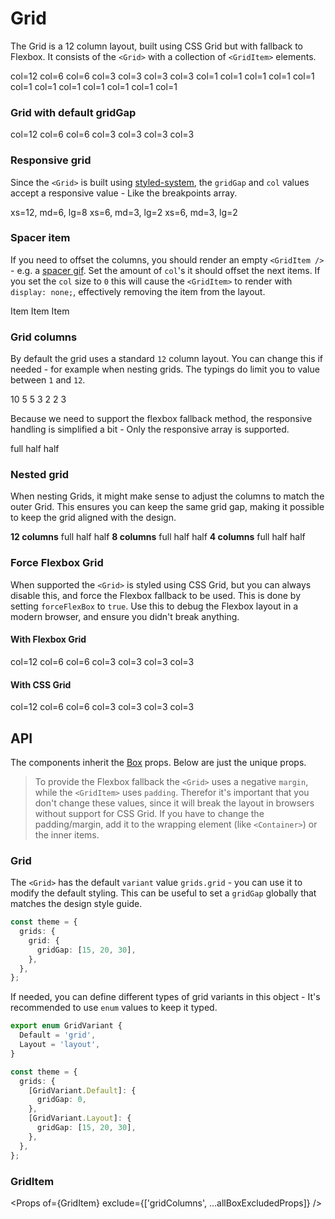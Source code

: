
<Meta title="Components/Grid" component={Grid} />

# Grid

The Grid is a 12 column layout, built using CSS Grid but with fallback to Flexbox. It consists of
the `<Grid>` with a collection of `<GridItem>` elements.

<Preview>
  <Story name="Basic grid">
    <Grid gridGap="24px">
      <GridItem col={12}>
        <Item>col=12</Item>
      </GridItem>
      <GridItem col={6}>
        <Item>col=6</Item>
      </GridItem>
      <GridItem col={6}>
        <Item>col=6</Item>
      </GridItem>
      <GridItem col={3}>
        <Item>col=3</Item>
      </GridItem>
      <GridItem col={3}>
        <Item>col=3</Item>
      </GridItem>
      <GridItem col={3}>
        <Item>col=3</Item>
      </GridItem>
      <GridItem col={3}>
        <Item>col=3</Item>
      </GridItem>
      <GridItem col={1}>
        <Item>col=1</Item>
      </GridItem>
      <GridItem col={1}>
        <Item>col=1</Item>
      </GridItem>
      <GridItem col={1}>
        <Item>col=1</Item>
      </GridItem>
      <GridItem col={1}>
        <Item>col=1</Item>
      </GridItem>
      <GridItem col={1}>
        <Item>col=1</Item>
      </GridItem>
      <GridItem col={1}>
        <Item>col=1</Item>
      </GridItem>
      <GridItem col={1}>
        <Item>col=1</Item>
      </GridItem>
      <GridItem col={1}>
        <Item>col=1</Item>
      </GridItem>
      <GridItem col={1}>
        <Item>col=1</Item>
      </GridItem>
      <GridItem col={1}>
        <Item>col=1</Item>
      </GridItem>
      <GridItem col={1}>
        <Item>col=1</Item>
      </GridItem>
      <GridItem col={1}>
        <Item>col=1</Item>
      </GridItem>
    </Grid>
  </Story>
</Preview>

### Grid with default gridGap

<Preview>
  <Story name="Theme grid">
    <ThemeProvider theme={{ grids: { grid: { gridGap: 24 } } }}>
      <Grid>
        <GridItem col={12}>
          <Item>col=12</Item>
        </GridItem>
        <GridItem col={6}>
          <Item>col=6</Item>
        </GridItem>
        <GridItem col={6}>
          <Item>col=6</Item>
        </GridItem>
        <GridItem col={3}>
          <Item>col=3</Item>
        </GridItem>
        <GridItem col={3}>
          <Item>col=3</Item>
        </GridItem>
        <GridItem col={3}>
          <Item>col=3</Item>
        </GridItem>
        <GridItem col={3}>
          <Item>col=3</Item>
        </GridItem>
      </Grid>
    </ThemeProvider>
  </Story>
</Preview>

### Responsive grid

Since the `<Grid>` is built using [styled-system](), the `gridGap` and `col` values accept a
responsive value - Like the breakpoints array.

<Preview>
  <Story name="Responsive grid">
    <Grid gridGap={[16, 32]}>
      <GridItem col={[12, 6, 8]}>
        <Item>xs=12, md=6, lg=8</Item>
      </GridItem>
      <GridItem col={[6, 3, 2]}>
        <Item>xs=6, md=3, lg=2</Item>
      </GridItem>
      <GridItem col={[6, 3, 2]}>
        <Item>xs=6, md=3, lg=2</Item>
      </GridItem>
    </Grid>
  </Story>
</Preview>

### Spacer item

If you need to offset the columns, you should render an empty `<GridItem />` - e.g. a
[spacer gif](https://en.wikipedia.org/wiki/Spacer_GIF). Set the amount of `col`'s it should offset
the next items. If you set the `col` size to `0` this will cause the `<GridItem>` to render with
`display: none;`, effectively removing the item from the layout.

<Preview>
  <Story name="Spacer item">
    <Grid gridGap="24px">
      <GridItem col={0} />
      <GridItem col={4}>
        <Item>Item</Item>
      </GridItem>
      <GridItem col={4} sx={{ bg: 'antiquewhite' }} />
      <GridItem col={4}>
        <Item>Item</Item>
      </GridItem>
      <GridItem col={[0, 1, 2]} sx={{ bg: 'antiquewhite' }} />
      <GridItem col={4}>
        <Item>Item</Item>
      </GridItem>
    </Grid>
  </Story>
</Preview>

### Grid columns

By default the grid uses a standard `12` column layout. You can change this if needed - for example
when nesting grids. The typings do limit you to value between `1` and `12`.

<Preview>
  <Story name="Grid columns grid">
    <Grid forceFlexBox gridColumns={10} gridGap="24px">
      <GridItem col={10}>
        <Item>10</Item>
      </GridItem>
      <GridItem col={5}>
        <Item>5</Item>
      </GridItem>
      <GridItem col={5}>
        <Item>5</Item>
      </GridItem>
      <GridItem col={3}>
        <Item>3</Item>
      </GridItem>
      <GridItem col={2}>
        <Item>2</Item>
      </GridItem>
      <GridItem col={2}>
        <Item>2</Item>
      </GridItem>
      <GridItem col={3}>
        <Item>3</Item>
      </GridItem>
    </Grid>
  </Story>
</Preview>

Because we need to support the flexbox fallback method, the responsive handling is simplified a
bit - Only the responsive array is supported.

<Preview>
  <Story name="Responsive Grid columns grid">
    <Grid gridColumns={[8, 10, 12]} gridGap="24px">
      <GridItem col={[8, 10, 12]}>
        <Item>full</Item>
      </GridItem>
      <GridItem col={[4, 5, 6]}>
        <Item>half</Item>
      </GridItem>
      <GridItem col={[4, 5, 6]}>
        <Item>half</Item>
      </GridItem>
    </Grid>
  </Story>
</Preview>

### Nested grid

When nesting Grids, it might make sense to adjust the columns to match the outer Grid. This ensures
you can keep the same grid gap, making it possible to keep the grid aligned with the design.

<Preview>
  <Story name="Nested grids">
    <Grid gridColumns={12} gridGap="24px">
      <GridItem col={12}>
        <strong>12 columns</strong>
        <Grid gridColumns={[8, 10, 12]} gridGap="24px">
          <GridItem col={[8, 10, 12]}>
            <Item>full</Item>
          </GridItem>
          <GridItem col={[4, 5, 6]}>
            <Item>half</Item>
          </GridItem>
          <GridItem col={[4, 5, 6]}>
            <Item>half</Item>
          </GridItem>
        </Grid>
      </GridItem>
      <GridItem col={8}>
        <strong>8 columns</strong>
        <Grid gridColumns={8} gridGap="24px">
          <GridItem col={8}>
            <Item sx={{ bg: 'blue', color: 'white' }}>full</Item>
          </GridItem>
          <GridItem col={4}>
            <Item sx={{ bg: 'blue', color: 'white' }}>half</Item>
          </GridItem>
          <GridItem col={4}>
            <Item sx={{ bg: 'blue', color: 'white' }}>half</Item>
          </GridItem>
        </Grid>
      </GridItem>
      <GridItem col={4}>
        <strong>4 columns</strong>
        <Grid gridColumns={4} gridGap="24px">
          <GridItem col={4}>
            <Item sx={{ bg: 'darkred', color: 'white' }}>full</Item>
          </GridItem>
          <GridItem col={2}>
            <Item sx={{ bg: 'darkred', color: 'white' }}>half</Item>
          </GridItem>
          <GridItem col={2}>
            <Item sx={{ bg: 'darkred', color: 'white' }}>half</Item>
          </GridItem>
        </Grid>
      </GridItem>
    </Grid>
  </Story>
</Preview>

### Force Flexbox Grid

When supported the `<Grid>` is styled using CSS Grid, but you can always disable this, and force the
Flexbox fallback to be used. This is done by setting `forceFlexBox` to `true`. Use this to debug the
Flexbox layout in a modern browser, and ensure you didn't break anything.

#### With Flexbox Grid

<Preview name="Forced Flexbox grid">
  <Grid gridGap="24px" forceFlexBox>
    <GridItem col={12}>
      <Item>col=12</Item>
    </GridItem>
    <GridItem col={6}>
      <Item>col=6</Item>
    </GridItem>
    <GridItem col={6}>
      <Item>col=6</Item>
    </GridItem>
    <GridItem col={3}>
      <Item>col=3</Item>
    </GridItem>
    <GridItem col={3}>
      <Item>col=3</Item>
    </GridItem>
    <GridItem col={3}>
      <Item>col=3</Item>
    </GridItem>
    <GridItem col={3}>
      <Item>col=3</Item>
    </GridItem>
  </Grid>
</Preview>

#### With CSS Grid

<Preview name="Forced CSS grid">
  <Grid gridGap="24px" disableGrid={false}>
    <GridItem col={12}>
      <Item>col=12</Item>
    </GridItem>
    <GridItem col={6}>
      <Item>col=6</Item>
    </GridItem>
    <GridItem col={6}>
      <Item>col=6</Item>
    </GridItem>
    <GridItem col={3}>
      <Item>col=3</Item>
    </GridItem>
    <GridItem col={3}>
      <Item>col=3</Item>
    </GridItem>
    <GridItem col={3}>
      <Item>col=3</Item>
    </GridItem>
    <GridItem col={3}>
      <Item>col=3</Item>
    </GridItem>
  </Grid>
</Preview>

## API

The components inherit the [Box](/?path=/docs/components-box--page#props) props. Below are just the
unique props.

> To provide the Flexbox fallback the `<Grid>` uses a negative `margin`, while the `<GridItem>` uses
> `padding`. Therefor it's important that you don't change these values, since it will break the
> layout in browsers without support for CSS Grid. If you have to change the padding/margin, add it
> to the wrapping element (like `<Container>`) or the inner items.

### Grid

<Props of={Grid} exclude={allBoxExcludedProps} />

The `<Grid>` has the default `variant` value `grids.grid` - you can use it to modify the default
styling. This can be useful to set a `gridGap` globally that matches the design style guide.

```typescript
const theme = {
  grids: {
    grid: {
      gridGap: [15, 20, 30],
    },
  },
};
```

If needed, you can define different types of grid variants in this object - It's recommended to use
`enum` values to keep it typed.

```typescript
export enum GridVariant {
  Default = 'grid',
  Layout = 'layout',
}

const theme = {
  grids: {
    [GridVariant.Default]: {
      gridGap: 0,
    },
    [GridVariant.Layout]: {
      gridGap: [15, 20, 30],
    },
  },
};
```

### GridItem

<Props of={GridItem} exclude={['gridColumns', ...allBoxExcludedProps]} />

